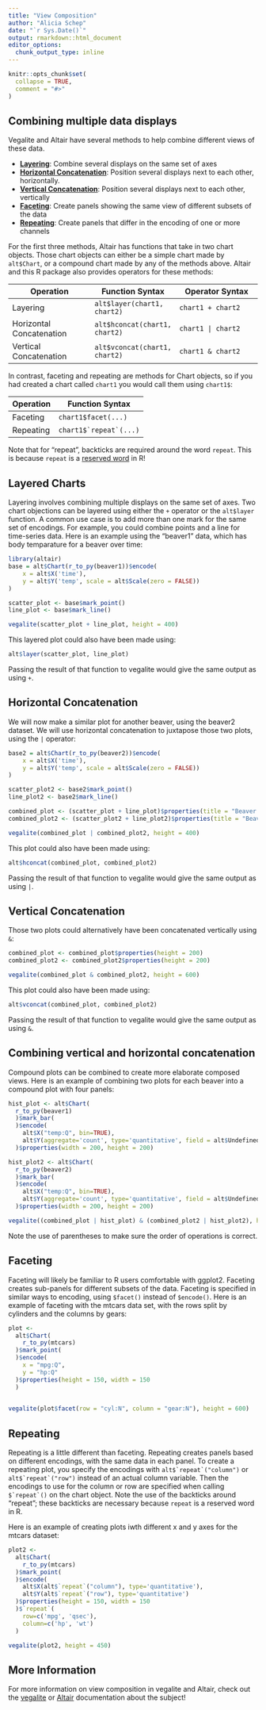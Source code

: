 ```yaml
---
title: "View Composition"
author: "Alicia Schep"
date: "`r Sys.Date()`"
output: rmarkdown::html_document
editor_options: 
  chunk_output_type: inline
---
```


```r
knitr::opts_chunk$set(
  collapse = TRUE,
  comment = "#>"
)
```

## Combining multiple data displays

Vegalite and Altair have several methods to help combine different views of these data.  

* [**Layering**](#layer): Combine several displays on the same set of axes
* [**Horizontal Concatenation**](#hconcat): Position several displays next to each other, horizontally.
* [**Vertical Concatenation**](#vconcat): Position several displays next to each other, vertically
* [**Faceting**](#facet): Create panels showing the same view of different subsets of the data
* [**Repeating**](#repeat): Create panels that differ in the encoding of one or more channels

For the first three methods, Altair has functions that take in two chart objects. Those chart objects can either be a simple chart made by `alt$Chart`, or a compound chart made by any of the methods above.  Altair and this R package also provides operators for these methods:

| Operation  | Function Syntax | Operator Syntax |
| ------------- | ------------- | ------------- |
| Layering  | `alt$layer(chart1, chart2)`  | `chart1 + chart2`  |
| Horizontal Concatenation  | `alt$hconcat(chart1, chart2)`  | `chart1 | chart2`  |
| Vertical Concatenation  | `alt$vconcat(chart1, chart2)`  | `chart1 & chart2`  |

In contrast, faceting and repeating are methods for Chart objects, so if you had created a chart called `chart1` you would call them using `chart1$`:

| Operation  | Function Syntax |
| ------------- | ------------- |
| Faceting | `chart1$facet(...)`  |
| Repeating  | ``chart1$`repeat`(...)``  |

Note that for "repeat", backticks are required around the word `repeat`. This is because `repeat` is a [reserved word](http://stat.ethz.ch/R-manual/R-devel/library/base/html/Reserved.html) in R!

## Layered Charts {#layer}

Layering involves combining multiple displays on the same set of axes. Two chart objections can be layered using either the `+` operator or the `alt$layer` function. A common use case is to add more than one mark for the same set of encodings.  For example, you could combine points and a line for time-series data. Here is an example using the "beaver1" data, which has body temparature for a beaver over time:

```r
library(altair)
base = alt$Chart(r_to_py(beaver1))$encode(
    x = alt$X('time'),
    y = alt$Y('temp', scale = alt$Scale(zero = FALSE))
)

scatter_plot <- base$mark_point()
line_plot <- base$mark_line()

vegalite(scatter_plot + line_plot, height = 400)
```

This layered plot could also have been made using:

```r
alt$layer(scatter_plot, line_plot)
```

Passing the result of that function to vegalite would give the same output as using `+`.

## Horizontal Concatenation {#hconcat}

We will now make a similar plot for another beaver, using the beaver2 dataset. We will use horizontal concatenation to juxtapose those two plots, using the `|` operator:

```r
base2 = alt$Chart(r_to_py(beaver2))$encode(
    x = alt$X('time'),
    y = alt$Y('temp', scale = alt$Scale(zero = FALSE))
)

scatter_plot2 <- base2$mark_point()
line_plot2 <- base2$mark_line()

combined_plot <- (scatter_plot + line_plot)$properties(title = "Beaver 1", width = 200)
combined_plot2 <- (scatter_plot2 + line_plot2)$properties(title = "Beaver 2", width = 200)

vegalite(combined_plot | combined_plot2, height = 400)
```

This plot could also have been made using:

```r
alt$hconcat(combined_plot, combined_plot2)
```

Passing the result of that function to vegalite would give the same output as using `|`.

## Vertical Concatenation {#vconcat}

Those two plots could alternatively have been concatenated vertically using `&`:

```r
combined_plot <- combined_plot$properties(height = 200)
combined_plot2 <- combined_plot2$properties(height = 200)

vegalite(combined_plot & combined_plot2, height = 600)
```

This plot could also have been made using:

```r
alt$vconcat(combined_plot, combined_plot2)
```

Passing the result of that function to vegalite would give the same output as using `&`.

## Combining vertical and horizontal concatenation

Compound plots can be combined to create more elaborate composed views. Here is an example of combining two plots for each beaver into a compound plot with four panels:

```r
hist_plot <- alt$Chart(
  r_to_py(beaver1)
  )$mark_bar(
  )$encode(
    alt$X("temp:Q", bin=TRUE),
    alt$Y(aggregate='count', type='quantitative', field = alt$Undefined)
  )$properties(width = 200, height = 200)

hist_plot2 <- alt$Chart(
  r_to_py(beaver2)
  )$mark_bar(
  )$encode(
    alt$X("temp:Q", bin=TRUE),
    alt$Y(aggregate='count', type='quantitative', field = alt$Undefined)
  )$properties(width = 200, height = 200)

vegalite((combined_plot | hist_plot) & (combined_plot2 | hist_plot2), height = 600)
```

Note the use of parentheses to make sure the order of operations is correct.  

## Faceting {#facet}

Faceting will likely be familiar to R users comfortable with ggplot2. Faceting creates sub-panels for different subsets of the data. Faceting is specified in similar ways to encoding, using `$facet()` instead of `$encode()`.  Here is an example of faceting with the mtcars data set, with the rows split by cylinders and the columns by gears:

```r
plot <- 
  alt$Chart(
    r_to_py(mtcars)
  )$mark_point(
  )$encode(
    x = "mpg:Q",
    y = "hp:Q"
  )$properties(height = 150, width = 150
  )
  

vegalite(plot$facet(row = "cyl:N", column = "gear:N"), height = 600)
```

## Repeating {#repeat}

Repeating is a little different than faceting. Repeating creates panels based on different encodings, with the same data in each panel. To create a repeating plot, you specify the encodings with ``alt$`repeat`("column")`` or  ``alt$`repeat`("row")`` instead of an actual column variable. Then the encodings to use for the column or row are specified when calling ``$`repeat`()`` on the chart object. Note the use of the backticks around "repeat"; these backticks are necessary because `repeat` is a reserved word in R. 

Here is an example of creating plots iwth different x and y axes for the mtcars dataset:

```r
plot2 <- 
  alt$Chart(
    r_to_py(mtcars)
  )$mark_point(
  )$encode(
    alt$X(alt$`repeat`("column"), type='quantitative'),
    alt$Y(alt$`repeat`("row"), type='quantitative')
  )$properties(height = 150, width = 150
  )$`repeat`(
    row=c('mpg', 'qsec'),
    column=c('hp', 'wt')
  )

vegalite(plot2, height = 450)
```

## More Information

For more information on view composition in vegalite and Altair, check out the [vegalite](https://vega.github.io/vega-lite/docs/composition.html) or [Altair](https://altair-viz.github.io/user_guide/compound_charts.html#) documentation about the subject!

